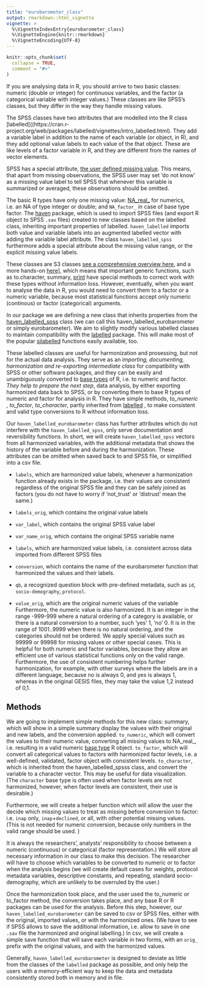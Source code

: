 ```yaml
---
title: "eurobarometer_class"
output: rmarkdown::html_vignette
vignette: >
  %\VignetteIndexEntry{eurobarometer_class}
  %\VignetteEngine{knitr::rmarkdown}
  %\VignetteEncoding{UTF-8}
---
```


```r
knitr::opts_chunk$set(
  collapse = TRUE,
  comment = "#>"
)
```

If you are analysing data in R, you should arrive to two basic classes: numeric (double or integer) for continuous variables, and the factor (a categorical variable with integer values.)  These classes are like SPSS’s classes, but they differ in the way they handle missing values.

The SPSS classes have two attributes that are modelled into the R class [labelled]((https://cran.r-project.org/web/packages/labelled/vignettes/intro_labelled.html).  They add a variable label in addition to the name of each variable (or object, in R), and they add optional value labels to each value of the that object.  These are like levels of a factor variable in R, and they are different from the names of vector elements.

SPSS has a special attribute, [the user defined missing value]((https://cran.r-project.org/web/packages/labelled/vignettes/intro_labelled.html#user-defined-missing-values-spsss-style)).  This means, that apart from missing observations, the SPSS user may set ‘do not know’ as a missing value label to tell SPSS that whenever this variable is summarized or averaged, these observations should be omitted.

The basic R types have only one missing value: [NA_real_](https://stat.ethz.ch/R-manual/R-devel/library/base/html/NA.html) for numerics, i.e. an NA of type integer or double; and  `NA_factor_` in case of base type factor.  The [haven](https://haven.tidyverse.org/) package, which is used to import SPSS files (and export R object to SPSS `.sav` files) created to new classes based on the labelled class, inheriting important properties of labelled.  `haven_labelled` imports both value and variable labels into an augmented labelled vector with adding the variable label attribute. The class `haven_labelled_spss` furthermore adds a special attribute about the missing value range, or the explicit missing value labels.

These classes are S3 classes [see a comprehensive overview here](http://adv-r.had.co.nz/S3.html), and a more hands-on [here](https://rstudio-education.github.io/hopr/s3.html)], which means that important generic functions, such as to.character, summary, [print](https://rdrr.io/cran/labelVector/man/print.labelled.html) have special methods to correct work with these types without information loss.  However, eventually, when you want to analyse the data in R, you would need to convert them to a factor or a numeric variable, because most statistical functions accept only numeric (continous) or factor (categorical) arguments.

In our package we are defining a new class that inherits properties from the [haven_labelled_spss](https://cran.r-project.org/web/packages/labelled/vignettes/intro_labelled.html#user-defined-missing-values-spsss-style) class (we can call this haven_labelled_eurobarometer or simply eurobarometer).  We aim to slightly modify various labelled classes to maintain compatibility with the [labelled](https://cran.r-project.org/web/packages/labelled/vignettes/intro_labelled.html) package. This will make most of the popular [sjlabelled](https://strengejacke.github.io/sjlabelled/articles/labelleddata.html) functions easily available, too.

These labelled classes are useful for harmonization and prosessing, but not for the actual data analysis.  They serve as an _importing, documenting, harmonization and re-exporting intermediate class_ for compatibility with SPSS or other software packages, and they can be  easily and unambiguously converted to [base types](https://adv-r.hadley.nz/base-types.html) of R, i.e. to numeric and factor. _They help to prepare the next step_, data analysis, by either exporting harmonized data back to SPSS, or by converting them to base R types of numeric and factor for analysis in R. They have simple methods, _to_numeric_ ,  _to_factor_, _to_character_, partly inherited from [labelled](https://cran.r-project.org/web/packages/labelled/vignettes/intro_labelled.html) , to make consistent and valid type conversions to R without information loss.

Our `haven_labelled_eurobarometer` class has further attributes which do not interfere with the `haven_labelled_spss`, only serve documentation and reversibility functions. In short, we will create `haven_labelled_spss` vectors from all harmonized variables, with the additional metadata that shows the history of the variable before and during the harmonization. These attributes can be omitted when saved back to and SPSS file, or simplified into a csv file.

* `labels`, which are harmonized value labels, whenever a harmonization function already exists in the package, i.e. their values are consistent regardless of the original SPSS file and they can be safely joined as factors (you do not have to worry if ‘not_trust’ or ‘distrust’ mean the same.)

* `labels_orig`, which contains the original value labels
* `var_label`, which contains the original SPSS value label
* `var_name_orig`, which contains the original SPSS variable name
* `labels`, which are harmonized value labels, i.e. consistent across data imported from different SPSS files
* `conversion`, which contains the name of the eurobarometer function that harmonized the values and their labels.
* `qb`, a recognized question block with pre-defined metadata, such as `id`, `socio-demography`, `protocol`. 
* `value_orig`, which are the original numeric values of the variable
Furthermore, the numeric value is also harmonized.  It is an integer in the range -999-999 where a natural ordering of a category is available, or there is a natural conversion to a number, such ‘yes’ 1, ‘no’ 0.  It  is in the range of 1001..9999 when there is no natural ordering, and the categories should not be ordered. We apply special values such as 99999 or 99998 for missing values or other special cases. This is helpful for both numeric and factor variables, because they allow an efficient use of various statistical functions only on the valid range. 
Furthermore, the use of consistent numbering helps further harmonization, for example, with other surveys where the labels are in a different language, because no is always 0, and yes is always 1, whereas in the original GESIS files, they may take the value 1,2 instead of 0,1.

## Methods

We are going to implement simple methods for this new class:
summary, which will show in a simple summary display the values with their original and new labels, and the conversion applied.
`to_numeric`, which will convert the values to their numeric value, converting all missing values to NA_real_, i.e. resulting in a valid numeric [base type](https://adv-r.hadley.nz/base-types.html) R object.
`to_factor`, which will convert all categorical values to factors with harmonized factor levels, i.e. a well-defined, validated, factor object with consistent levels.
`to_character`, which is inherited from the haven_labelled_spsss class, and convert the variable to a character vector. This may be useful for data visualization. (The `character` base type is often used when factor levels are not harmonized, however, when factor levels are consistent, their use is desirable.)

Furthermore, we will create a helper function which will allow the user the decide which missing values to treat as missing before conversion to factor: i.e. `inap` only, `inap`+`declined`, or all, with other potential missing values. (This is not needed for numeric conversion, because only numbers in the valid range should be used. )

It is always the researchers', analysts' responsibility to choose between a numeric (continuous) or categorical (factor representation.) We will store all necessary information in our class to make this decision.  The researcher will have to choose which variables  to be converted to numeric or to factor when the analysis begins (we will create default cases for weights, protocol metadata variables, descriptive constants, and repeating, standard socio-demography, which are unlikely to be overruled by the user.)

Once the harmonization took place, and the user used the to_numeric or to_factor method, the conversion takes place, and any base R or R packages can be used for the analysis.  Before this step, however, our `haven_labelled_eurobarometer` can be saved to csv or SPSS files, either with the original, imported values, or with the harmonized ones. (We have to see if SPSS allows to save the additional information, i.e. allow to save in one `.sav` file the harmonized and original labelling.) In csv, we will create a simple save function that will save each variable in two forms, with an `orig_` prefix with the original values, and with the harmonized values.

Generally, `haven_labelled_eurobarometer` is designed to deviate as little from the classes of the `labelled` package as possible, and only help the users with a memory-efficient way to keep the data and metadata consistently stored both in memory and in file.
